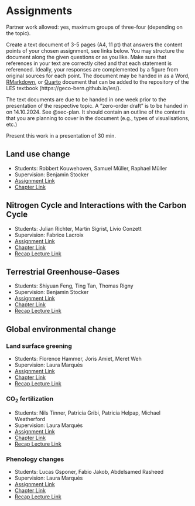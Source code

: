 # Assignments {#sec-assignments}

Partner work allowed: yes, maximum groups of three-four (depending on the topic).

Create a text document of 3-5 pages (A4, 11 pt) that answers the content points of your chosen assignment, see links below. You may structure the document along the given questions or as you like. Make sure that references in your text are correctly cited and that each statement is referenced. Ideally, your responses are complemented by a figure from original sources for each point. The document may be handed in as a Word, [RMarkdown](https://geco-bern.github.io/agds/gettingstarted.html#rmarkdown), or [Quarto](https://quarto.org/) document that can be added to the repository of the LES textbook (https://geco-bern.github.io/les/).

The text documents are due to be handed in one week prior to the presentation of the respective topic. A "zero-order draft" is to be handed in on 14.10.2024. See @sec-plan. It should contain an outline of the contents that you are planning to cover in the document (e.g., types of visualisations, etc.)

Present this work in a presentation of 30 min.

## Land use change

- Students: Robbert Kouwehoven, Samuel Müller, Raphael Müller
- Supervision: Benjamin Stocker
- [Assignment Link](https://github.com/geco-bern/les2_course/blob/main/data/les2_assignment_landusechange.pdf)
- [Chapter Link](https://geco-bern.github.io/les/landusechange.html)

## Nitrogen Cycle and Interactions with the Carbon Cycle

- Students: Julian Richter, Martin Sigrist, Livio Conzett
- Supervision: Fabrice Lacroix
- [Assignment Link](https://github.com/geco-bern/les2_course/blob/main/data/les2_assignment_nitrogencycle.pdf)
- [Chapter Link](https://geco-bern.github.io/les/nutrients.html)
- [Recap Lecture Link](https://github.com/geco-bern/les2_course/blob/main/data/les2_recap_nitrogencycle.pdf)

## Terrestrial Greenhouse-Gases

- Students: Shiyuan Feng, Ting Tan, Thomas Rigny
- Supervision: Benjamin Stocker
- [Assignment Link](https://github.com/geco-bern/les2_course/blob/main/data/les2_assignment_ghg.pdf)
- [Chapter Link](https://geco-bern.github.io/les/ghg.html)
- [Recap Lecture Link](https://github.com/geco-bern/les2_course/blob/main/data/les2_recap_les2_recap_ghg.pdf)

## Global environmental change

### Land surface greening

- Students: Florence Hammer, Joris Amiet, Meret Weh
- Supervision: Laura Marqués
- [Assignment Link](https://github.com/geco-bern/les2_course/blob/main/data/les2_assignment_greening.pdf)
- [Chapter Link](https://geco-bern.github.io/les/globenvchange.html#land-surface-greening)
- [Recap Lecture Link](https://github.com/geco-bern/les2_course/blob/main/data/les2_recap_greening.pdf)

### CO~2~ fertilization

- Students: Nils Tinner, Patricia Gribi, Patricia Helpap, Michael Weatherford
- Supervision: Laura Marqués
- [Assignment Link](https://github.com/geco-bern/les2_course/blob/main/data/les2_assignment_co2fert.pdf)
- [Chapter Link](https://geco-bern.github.io/les/globenvchange.html#co2-fertilization)
- [Recap Lecture Link](https://github.com/geco-bern/les2_course/blob/main/data/les2_recap_co2fertilization.pdf)

### Phenology changes

- Students: Lucas Gsponer, Fabio Jakob, Abdelsamed Rasheed
- Supervision: Laura Marqués
- [Assignment Link](https://github.com/geco-bern/les2_course/blob/main/data/les2_assignment_phenology.pdf)
- [Chapter Link](https://geco-bern.github.io/les/globenvchange.html#phenology-changes)
- [Recap Lecture Link](https://github.com/geco-bern/les2_course/blob/main/data/les2_recap_phenology.pdf)
